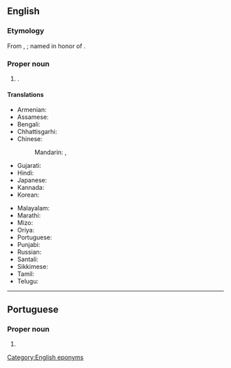 ==English==
{{wikipedia}}

===Etymology===
From {{der|en|gu|ગાંધીનગર}}, {{der|en|hi|गाँधीनगर}}; named in honor of {{w|Mohandas Karamchand Gandhi}}.

===Proper noun===
{{en-proper noun}}

# {{place|en|city/state capital|s/Gujarat|c/India}}.

====Translations====
{{trans-top|city in India}}
* Armenian: {{t|hy|Գանդինագար}}
* Assamese: {{t-needed|as}}
* Bengali: {{t|bn|গান্ধীনগর}}
* Chhattisgarhi: {{t-needed|hne}}
* Chinese:
*: Mandarin: {{t|cmn|甘地訥格爾|sc=Hani}}, {{t|cmn|甘地讷格尔|tr=Gāndìnègé'ěr|sc=Hani}}
* Gujarati: {{t|gu|ગાંધીનગર}}
* Hindi: {{t+|hi|गाँधीनगर}}
* Japanese: {{t|ja|ガンディーナガル|tr=Gandīnagaru}}
* Kannada: {{t+|kn|ಗಾಂಧಿನಗರ}}
* Korean: {{t|ko|간디나가르}}
{{trans-mid}}
* Malayalam: {{t|ml|ഗാന്ധിനഗർ}}
* Marathi: {{t|mr|गांधीनगर}}
* Mizo: {{t-needed|lus}}
* Oriya: {{t|or|ଗାନ୍ଧୀନଗର|tr=gāndhīnagar}}
* Portuguese: {{t|pt|Gandhinagar|f}}
* Punjabi: {{t|pa|ਗਾਂਧੀਨਗਰ|m}}
* Russian: {{t|ru|Гандинага́р|m}}
* Santali: {{t-needed|sat}}
* Sikkimese: {{t-needed|sip}}
* Tamil: {{t|ta|காந்திநகர்}}
* Telugu: {{t|te|గాంధీనగరం}}
{{trans-bottom}}

[[Category:English eponyms]]

----

==Portuguese==

===Proper noun===
{{pt-proper noun|f}}

# {{place|pt|city/state capital|s/Gujarat|c/India|t1=Gandhinagar}}